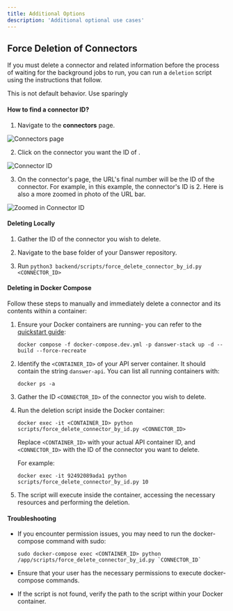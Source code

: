 ```yaml
---
title: Additional Options
description: 'Additional optional use cases'
---
```




## Force Deletion of Connectors



If you must delete a connector and related information before the process of waiting for the background jobs to run, you can run a `deletion` script using the instructions that follow.


<Warning>This is not default behavior. Use sparingly</Warning>


#### How to find a connector ID?

1. Navigate to the <strong>connectors</strong> page.

![Connectors page](/images/more/connectors.png)

2. Click on the connector you want the ID of .

![Connector ID](/images/more/connectorID.png)


3. On the connector's page, the URL's final number will be the ID of the connector. For example, in this example, the connector's ID is 2. Here is also a more zoomed in photo of the URL bar.


![Zoomed in Connector ID](/images/more/zoomConnectorID.png)



#### Deleting Locally



1. Gather the ID of the connector you wish to delete.

2. Navigate to the base folder of your Danswer repository.

3. Run `python3 backend/scripts/force_delete_connector_by_id.py <CONNECTOR_ID>`

#### Deleting in Docker Compose 

Follow these steps to manually and immediately delete a connector and its contents within a container:

1. Ensure your Docker containers are running- you can refer to the [quickstart guide](/quickstart):
   ```
   docker compose -f docker-compose.dev.yml -p danswer-stack up -d --build --force-recreate
   ```

2. Identify the `<CONTAINER_ID>` of your API server container. It should contain the string `danswer-api`. You can list all running containers with:
   ```
   docker ps -a
   ```

3. Gather the ID `<CONNECTOR_ID>` of the connector you wish to delete. 

4. Run the deletion script inside the Docker container:
   ```
   docker exec -it <CONTAINER_ID> python scripts/force_delete_connector_by_id.py <CONNECTOR_ID>
   ```

   Replace `<CONTAINER_ID>` with your actual API container ID, and `<CONNECTOR_ID>` with the ID of the connector you want to delete.

   For example:
   ```
   docker exec -it 92492089ada1 python scripts/force_delete_connector_by_id.py 10
   ```

5. The script will execute inside the container, accessing the necessary resources and performing the deletion.


#### Troubleshooting

- If you encounter permission issues, you may need to run the docker-compose command with sudo:
  ```
  sudo docker-compose exec <CONTAINER_ID> python /app/scripts/force_delete_connector_by_id.py `CONNECTOR_ID`
  ```

- Ensure that your user has the necessary permissions to execute docker-compose commands.

- If the script is not found, verify the path to the script within your Docker container.